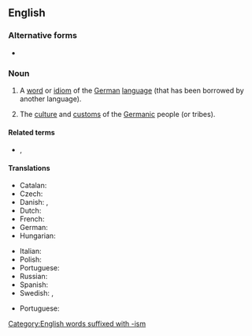 ==English==
{{wikipedia}}

===Alternative forms===
* {{l|en|germanism}}

===Noun===
{{en-noun|~}}

# {{lb|en|countable}} A [[word]] or [[idiom]] of the [[German]] [[language]] (that has been borrowed by another language).
# {{lb|en|usually|uncountable}} The [[culture]] and [[custom]]s of the [[Germanic]] people (or tribes).

====Related terms====
* {{l|en|anglicism}}, {{l|en|Anglicism}}

====Translations====
{{trans-top|a word or idiom of the German language}}
* Catalan: {{t|ca|germanisme|m}}
* Czech: {{t+|cs|germanismus|m}}
* Danish: {{t|da|fortyskning|c}}, {{t+|da|germanisme|c}}
* Dutch: {{t+|nl|germanisme|m}}
* French: {{t+|fr|germanisme|m}}
* German: {{t+|de|Germanismus|m}}
* Hungarian: {{t+|hu|germanizmus}}
{{trans-mid}}
* Italian: {{t+|it|germanismo|m}}
* Polish: {{t+|pl|germanizm|m}}
* Portuguese: {{t|pt|germanismo|m}}
* Russian: {{t+|ru|германи́зм|m}}
* Spanish: {{t|es|germanismo}}
* Swedish: {{t+|sv|germanism|c}}, {{t|sv|tyskeri|n}}
{{trans-bottom}}

{{trans-top|culture, and customs of Germanic peoples}}
* Portuguese: {{t|pt|germanismo|m}}
{{trans-mid}}
{{trans-bottom}}

[[Category:English words suffixed with -ism]]